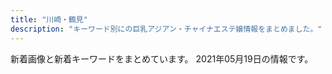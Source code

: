 ```yaml
---
title: "川崎・鶴見"
description: "キーワード別にの巨乳アジアン・チャイナエステ嬢情報をまとめました。"
---
```


新着画像と新着キーワードをまとめています。
2021年05月19日の情報です。

<DmmAffiliateIns />
<KeywordTable
  shops={
    [
    {
        "keywords": {},
        "url": "http://good.abnavi.info/",
        "station": "JR\u9db4\u898b\u99c5\u6771\u53e3",
        "name": "GooD",
        "img_links": []
    },
    {
        "name": "LOVER",
        "img_links": [
            "http://mitsuka.este.work/left.jpg",
            "http://mitsuka.este.work/nav02.png",
            "http://mitsuka.este.work/2/uploadimg/1620982972.jpeg",
            "http://mitsuka.este.work/2/uploadimg/1613639164.jpeg",
            "http://mitsuka.este.work/2/uploadimg/1612670429.jpg",
            "http://mitsuka.este.work/nav03.png",
            "http://mitsuka.este.work/nav05.png",
            "http://mitsuka.este.work/2/uploadimg/1617091469.jpeg",
            "http://mitsuka.este.work/nav06.png",
            "http://mitsuka.este.work/right.jpg",
            "http://mitsuka.este.work/top04.jpg",
            "http://mitsuka.este.work/2/uploadimg/1612670464.jpg",
            "http://mitsuka.este.work/2/uploadimg/1612670496.jpg",
            "http://mitsuka.este.work/nav01.png",
            "http://mitsuka.este.work/nav04.png",
            "http://mitsuka.este.work/2/uploadimg/1616633208.jpg",
            "http://mitsuka.este.work/2/uploadimg/1613638932.jpeg",
            "http://mitsuka.este.work/head01.jpg",
            "http://mitsuka.este.work/2/uploadimg/1612670526.jpg"
        ],
        "url": "http://mitsuka.este.work/",
        "keywords": {
            "84": 1,
            "86": 4,
            "D": 8,
            "88": 2,
            "92": 2,
            "90": 4,
            "85": 2,
            "C": 1,
            "89": 2
        },
        "station": "JR\u5ddd\u5d0e\u99c5\u897f\u53e3"
    },
    {
        "keywords": {
            "C": 23
        },
        "img_links": [
            "http://esthe-heal.com/img/ttl_recbnr.png",
            "http://esthe-heal.com/staff/sayuri/01mb.jpg",
            "http://esthe-heal.com/staff/haruna/01mb.jpg",
            "http://esthe-heal.com/staff/sakura/01.jpg",
            "http://esthe-heal.com/staff/sizuka/01.jpg",
            "http://esthe-heal.com/img/ttl_wnew.png",
            "http://esthe-heal.com/staff/haruna/01.jpg",
            "http://esthe-heal.com/pic/head.jpg",
            "http://esthe-heal.com/staff/sakura/01mb.jpg",
            "http://esthe-heal.com/staff/miho/01mb.jpg",
            "http://esthe-heal.com/staff/yuki/01.jpg",
            "http://esthe-heal.com/staff/yuyu/01.jpg",
            "http://esthe-heal.com/img/link/koko_234x60.png",
            "http://esthe-heal.com/staff/mimi/01mb.jpg",
            "http://esthe-heal.com/staff/sizuka/01mb.jpg",
            "http://esthe-heal.com/img/ttl_staff.png",
            "http://esthe-heal.com/img/ttl_mobile.png",
            "http://esthe-heal.com/staff/rui/01.jpg",
            "http://esthe-heal.com/staff/kana/01.jpg",
            "http://esthe-heal.com/img/ttl_pickup.png",
            "http://esthe-heal.com/staff/miho/01.jpg",
            "http://esthe-heal.com/staff/rui/01mb.jpg",
            "http://esthe-heal.com/staff/momo/01mb.jpg",
            "http://esthe-heal.com/staff/kana/01mb.jpg",
            "http://esthe-heal.com/staff/kaori/01mb.jpg",
            "http://esthe-heal.com/staff/mimi/01.jpg",
            "http://esthe-heal.com/staff/yuyu/01mb.jpg",
            "http://esthe-heal.com/staff/yuki/01mb.jpg",
            "http://esthe-heal.com/staff/rubi/01.jpg",
            "http://esthe-heal.com/staff/aya/01.jpg",
            "http://esthe-heal.com/staff/kaori/01.jpg",
            "http://esthe-heal.com/i/files/homeimg.jpg",
            "http://esthe-heal.com/staff/aya/01mb.jpg",
            "http://esthe-heal.com/staff/momo/01.jpg",
            "http://esthe-heal.com/staff/rubi/01mb.jpg",
            "http://esthe-heal.com/staff/sayuri/01.jpg",
            "http://esthe-heal.com/img/att.jpg"
        ],
        "url": "http://esthe-heal.com/",
        "name": "Yulala",
        "station": "JR\u9db4\u898b\u99c5\u6771\u53e3"
    },
    {
        "name": "\u4eba\u9b5a\u306e\u604b",
        "keywords": {},
        "url": "http://genkimori.ests.jp/",
        "station": "JR\u9db4\u898b\u99c5\u6771\u53e3",
        "img_links": []
    },
    {
        "img_links": [
            "http://tsurumi-est.xyz/images/s_staff.png",
            "http://tsurumi-est.xyz/g2.jpg",
            "http://tsurumi-est.xyz/images/g2.jpg",
            "http://tsurumi-est.xyz/images/mobile.png",
            "http://tsurumi-est.xyz/g3.jpg",
            "http://tsurumi-est.xyz/g1.jpg",
            "http://tsurumi-est.xyz/images/s_staff1.png",
            "http://tsurumi-est.xyz/images/g3.jpg",
            "http://tsurumi-est.xyz/images/g0.jpg",
            "http://momipara.jp/img/link/momi88.jpg",
            "http://tsurumi-est.xyz/images/g5.jpg",
            "http://tsurumi-est.xyz/images/g1.jpg",
            "http://cdn.dino-es.com/images/logo/88x31NewDinoEs.png",
            "http://tsurumi-est.xyz/g0.jpg",
            "http://tsurumi-est.xyz/images/flash.jpg",
            "http://tsurumi-est.xyz/images/mens-esthe1.png",
            "http://tsurumi-est.xyz/images/top.jpg",
            "http://tsurumi-est.xyz/images/flash2.jpg",
            "http://tsurumi-est.xyz/images/int2.jpg",
            "http://tsurumi-est.xyz/images/int1.jpg"
        ],
        "station": "\u4eac\u6025\u9db4\u898b\u99c5\u6771\u53e3",
        "keywords": {
            "E": 2,
            "D": 4,
            "C": 16
        },
        "name": "Smile",
        "url": "http://tsurumi-est.xyz/"
    },
    {
        "keywords": {
            "100": 1,
            "\u30bb\u30af\u30b7\u30fc": 8,
            "G": 12,
            "\u30c0\u30a4\u30ca\u30de\u30a4\u30c8": 1
        },
        "station": "JR\u9db4\u898b\u99c5\u6771\u53e3",
        "url": "https://www.pal-spa.com/",
        "name": "Men\u2019s Pal Spa\u30fb\u30e1\u30f3\u30ba\u30d1\u30eb\u30b9\u30d1",
        "img_links": [
            "https://www.pal-spa.com/img/girl/list/sface232be10adc295a0fc3adfdb5b77838c4a7.jpg",
            "https://www.pal-spa.com/img/girl/main/smain372eb53412252fd3f47bcd6a4f2e0027ddb.jpg",
            "https://www.pal-spa.com/img/blog/postimage20191201162035.jpg",
            "https://www.pal-spa.com/img/girl/main/smain95ef1bf25458f90407a4281129029fee02.jpg",
            "https://www.pal-spa.com/img/girl/list/slist34fb1e5b054a6796aafb6d24f36ac90950.jpg",
            "https://www.pal-spa.com/img/blog/palspa_blog_20200316_aya8.jpg",
            "https://www.pal-spa.com/img/girl/main/smain315f04254ecea9c57f49748c46b01a7664c.jpg",
            "https://www.pal-spa.com/img/blog/palspa_blog_20191201_yui7.jpg",
            "https://www.pal-spa.com/img/blog/postimage20190823184018.jpg",
            "https://www.pal-spa.com/img/blog/palspa_blog_20200803_ai7.jpg",
            "https://www.pal-spa.com/img/blog/postimage20200112225143.jpg",
            "https://www.pal-spa.com/img/blog/postimage20191205024146.jpg",
            "https://www.pal-spa.com/img/girl/pickup/pickup20200822150116.jpg",
            "https://www.pal-spa.com/img/camp/20210513_newface.jpg",
            "https://www.pal-spa.com/img/girl/list/slist256b08026e0fe59c124751f4ba2dce9484.jpg",
            "https://www.pal-spa.com/img/girl/list/sface259a92ee295305fdbc6e4cd5a68dad5216.jpg",
            "https://www.pal-spa.com/img/blog/palspa_blog_20200113_miyuki6.jpg",
            "https://www.pal-spa.com/img/girl/main/smain81aaf0584954cf78c6fa0e4d5235d359c9.jpg",
            "https://www.pal-spa.com/img/blog/palspa_blog_20191201_yui5.jpg",
            "https://www.pal-spa.com/img/blog/palspa_blog_20191204_izumi7.jpg",
            "https://www.pal-spa.com/img/blog/palspa_blog_20191204_izumi5.jpg",
            "https://www.pal-spa.com/img/girl/main/smain242efb09e433a238cc9c94272805945bf96.jpg",
            "https://www.pal-spa.com/img/girl/list/swest41179e3d7fbd9c1dd52f6aa2a671ce0bd.jpg",
            "https://www.pal-spa.com/img/girl/list/sface9b20525be57ec14c2cab254b7f38bd4df.jpg",
            "https://www.pal-spa.com/img/girl/list/slist31991bce11ee745ecab812af3ff1cb34c6.jpg",
            "https://www.pal-spa.com/img/blog/palspa_blog_20210120_haruka1.jpg",
            "https://www.pal-spa.com/img/girl/list/swest3c2ba25b14b61f54befa1ec672e487350.jpg",
            "https://www.pal-spa.com/img/blog/palspa_blog_20200113_miyuki1.jpg",
            "https://www.pal-spa.com/img/blog/palspa_blog_20191204_erica7.jpg",
            "https://www.pal-spa.com/img/blog/postimage20191201161433.jpg",
            "https://www.pal-spa.com/img/girl/main/smain313cf1a94bbeb47fd61d9c8a0ac5715f220.jpg",
            "https://www.pal-spa.com/img/girl/list/slist2384c844601b0fd2f7aabfe4a5a12163b7.jpg",
            "https://www.pal-spa.com/img/girl/list/slist41179e3d7fbd9c1dd52f6aa2a671ce0bd.jpg",
            "https://www.pal-spa.com/img/blog/palspa_blog_20200316_aya6.jpg",
            "https://www.pal-spa.com/img/girl/list/sface8aaf0584954cf78c6fa0e4d5235d359c9.jpg",
            "https://www.pal-spa.com/img/girl/main/smain214a4782a043e7ca29f58aba8d6552a2d6e.jpg",
            "https://www.pal-spa.com/img/blog/palspa_blog_20191201_aica1.jpg",
            "https://www.pal-spa.com/img/girl/list/swest32552450a07c5e6fcf616569ce56276f28.jpg",
            "https://www.pal-spa.com/img/blog/postimage20200316071533.jpg",
            "https://www.pal-spa.com/img/blog/palspa_blog_20200316_aya7.jpg",
            "https://www.pal-spa.com/img/girl/list/sface21a4782a043e7ca29f58aba8d6552a2d6e.jpg",
            "https://www.pal-spa.com/img/blog/palspa_blog_20191201_aica7.jpg",
            "https://www.pal-spa.com/img/girl/main/smain281fd9bc58195da2c4f8c318534044e362e.jpg",
            "https://www.pal-spa.com/img/girl/main/smain28209dcea86d45d39c34084233d3f05abd3.jpg",
            "https://www.pal-spa.com/img/girl/list/swest21a4782a043e7ca29f58aba8d6552a2d6e.jpg",
            "https://www.pal-spa.com/img/girl/main/smain34264ec295988800531cb0f78cdcfbcb9cf.jpg",
            "https://www.pal-spa.com/img/material/massage_siatu1.jpg",
            "https://www.pal-spa.com/img/blog/palspa_blog_20191204_erica2.jpg",
            "https://www.pal-spa.com/img/girl/main/smain283aa054b0383cc218664f07c55c4e1d3f0.jpg",
            "https://www.pal-spa.com/img/girl/main/smain91489e4bc2f68cb6c1df5f2c0780e53ef2.jpg",
            "https://www.pal-spa.com/img/blog/palspa_blog_20200113_miyuki2.jpg",
            "https://www.pal-spa.com/img/girl/pickup/pickup20200730025343.jpg",
            "https://www.pal-spa.com/img/blog/palspa_blog_20200803_ai2.jpg",
            "https://www.pal-spa.com/img/blog/palspa_blog_20191204_erica1.jpg",
            "https://www.pal-spa.com/img/blog/palspa_blog_20200316_aya11.jpg",
            "https://www.pal-spa.com/img/girl/main/smain29126f46703ae5614cc6531d2d744ef64cb.jpg",
            "https://www.pal-spa.com/img/girl/list/swest34fb1e5b054a6796aafb6d24f36ac90950.jpg",
            "https://www.pal-spa.com/img/material/massage_sentai3.jpg",
            "https://www.pal-spa.com/img/blog/palspa_blog_20191204_erica3.jpg",
            "https://www.pal-spa.com/img/blog/palspa_blog_20210419_yuki1.jpg",
            "https://www.pal-spa.com/img/girl/list/slist32552450a07c5e6fcf616569ce56276f28.jpg",
            "https://www.pal-spa.com/img/girl/main/smain215a4782a043e7ca29f58aba8d6552a2d6e.jpg",
            "https://www.pal-spa.com/img/blog/palspa_blog_20210120_haruka3.jpg",
            "https://www.pal-spa.com/img/camp/camp_20210506.jpg",
            "https://www.pal-spa.com/img/material/massage_siatu3.jpg",
            "https://www.pal-spa.com/img/girl/main/smain92489e4bc2f68cb6c1df5f2c0780e53ef2.jpg",
            "https://www.pal-spa.com/img/girl/main/smain284aa054b0383cc218664f07c55c4e1d3f0.jpg",
            "https://www.pal-spa.com/img/blog/palspa_blog_20210419_yuki6.jpg",
            "https://www.pal-spa.com/img/blog/palspa_blog_20200316_aya2.jpg",
            "https://www.pal-spa.com/img/blog/postimage20191201160850.jpg",
            "https://www.pal-spa.com/img/girl/list/sface31f19f00dae05be97f6dce6cb5dbe8eec8.jpg",
            "https://www.pal-spa.com/img/blog/palspa_blog_20200113_miyuki7.jpg",
            "https://www.pal-spa.com/img/girl/pickup/pickup20200104064211.jpg",
            "https://www.pal-spa.com/img/blog/palspa_blog_20200316_aya10.jpg",
            "https://www.pal-spa.com/img/blog/palspa_blog_20200803_ai4.jpg",
            "https://www.pal-spa.com/img/blog/palspa_blog_20191201_yui2.jpg",
            "https://www.pal-spa.com/img/girl/main/smain312cf1a94bbeb47fd61d9c8a0ac5715f220.jpg",
            "https://www.pal-spa.com/img/blog/palspa_blog_20210419_yuki5.jpg",
            "https://www.pal-spa.com/img/blog/palspa_blog_20200316_aya1.jpg",
            "https://www.pal-spa.com/img/girl/main/smain3448922ce8484534d2b75a91ab7a300e6de.jpg",
            "https://www.pal-spa.com/img/girl/list/swest31f19f00dae05be97f6dce6cb5dbe8eec8.jpg",
            "https://www.pal-spa.com/img/girl/main/smain2332be10adc295a0fc3adfdb5b77838c4a7.jpg",
            "https://www.pal-spa.com/img/blog/palspa_blog_20191204_izumi2.jpg",
            "https://www.pal-spa.com/img/blog/palspa_blog_20191201_aica4.jpg",
            "https://www.pal-spa.com/img/girl/main/smain212a4782a043e7ca29f58aba8d6552a2d6e.jpg",
            "https://www.pal-spa.com/img/girl/list/swest24254584407bed049e349a41c5443a4345.jpg",
            "https://www.pal-spa.com/img/girl/pickup/pickup20210315213817.jpg",
            "https://www.pal-spa.com/img/girl/main/smain93489e4bc2f68cb6c1df5f2c0780e53ef2.jpg",
            "https://www.pal-spa.com/img/girl/main/smain3458922ce8484534d2b75a91ab7a300e6de.jpg",
            "https://www.pal-spa.com/img/blog/palspa_blog_20191201_yui4.jpg",
            "https://www.pal-spa.com/img/girl/main/smain821caefc8aa890323cc659f5abf9da1937.jpg",
            "https://www.pal-spa.com/img/girl/main/smain295c66d8a8ea77ad563b7a5d4d245be38c5.jpg",
            "https://www.pal-spa.com/img/girl/list/slist2803b6e28547718e5f6d36e0d1c631fbcd.jpg",
            "https://www.pal-spa.com/img/girl/main/smain2352be10adc295a0fc3adfdb5b77838c4a7.jpg",
            "https://www.pal-spa.com/img/girl/list/swest81caefc8aa890323cc659f5abf9da1937.jpg",
            "https://www.pal-spa.com/img/girl/main/smain2322be10adc295a0fc3adfdb5b77838c4a7.jpg",
            "https://www.pal-spa.com/img/girl/main/smain32544cc176e6519c5cfcaa30cdb6b3d4ae6.jpg",
            "https://www.pal-spa.com/img/blog/palspa_blog_20200803_ai3.jpg",
            "https://www.pal-spa.com/img/girl/main/smain2934975d1e88a92635112090a18fddfe496.jpg",
            "https://www.pal-spa.com/img/girl/main/smain831caefc8aa890323cc659f5abf9da1937.jpg",
            "https://www.pal-spa.com/img/material/massage_sentai2.jpg",
            "https://www.pal-spa.com/img/girl/main/smain314f04254ecea9c57f49748c46b01a7664c.jpg",
            "https://www.pal-spa.com/img/blog/palspa_blog_20191204_izumi6.jpg",
            "https://www.pal-spa.com/img/blog/postimage20200805131611.jpg",
            "https://www.pal-spa.com/img/girl/main/smain355497d0fc321a60342a97907dcf15eddb4.jpg",
            "https://www.pal-spa.com/img/girl/list/slist9224bead323710d8ed7f0640125518c54.jpg",
            "https://www.pal-spa.com/img/girl/list/slist21c8c7f499c3f4da854e401c53978a3677.jpg",
            "https://www.pal-spa.com/img/girl/main/smain339afba4e500f33ea543f800c8238c1f49.jpg",
            "https://www.pal-spa.com/img/blog/palspa_blog_20191204_erica4.jpg",
            "https://www.pal-spa.com/img/blog/palspa_blog_20191204_erica6.jpg",
            "https://www.pal-spa.com/img/girl/list/sface34fb1e5b054a6796aafb6d24f36ac90950.jpg",
            "https://www.pal-spa.com/img/girl/main/smain371eb53412252fd3f47bcd6a4f2e0027ddb.jpg",
            "https://www.pal-spa.com/img/girl/pickup/pickup20200923134207.jpg",
            "https://www.pal-spa.com/img/blog/palspa_blog_20200113_miyuki8.jpg",
            "https://www.pal-spa.com/img/blog/postimage20191205024522.jpg",
            "https://www.pal-spa.com/img/blog/palspa_blog_20191201_aica2.jpg",
            "https://www.pal-spa.com/img/girl/main/smain2342be10adc295a0fc3adfdb5b77838c4a7.jpg",
            "https://www.pal-spa.com/img/blog/palspa_blog_20200113_miyuki4.jpg",
            "https://www.pal-spa.com/img/blog/palspa_blog_20200316_aya3.jpg",
            "https://www.pal-spa.com/img/girl/main/smain341fb1e5b054a6796aafb6d24f36ac90950.jpg",
            "https://www.pal-spa.com/img/girl/list/slist82771fec40d02127b42e7e4941a97d5e8.jpg",
            "https://www.pal-spa.com/img/girl/list/swest35285c827d9511f0950a18b392ca14bbe6.jpg",
            "https://www.pal-spa.com/img/girl/main/smain94ef1bf25458f90407a4281129029fee02.jpg",
            "https://www.pal-spa.com/img/girl/main/smain285aa054b0383cc218664f07c55c4e1d3f0.jpg",
            "https://www.pal-spa.com/img/material/image_auth.png",
            "https://www.pal-spa.com/img/blog/palspa_blog_20191201_aica5.jpg",
            "https://www.pal-spa.com/img/blog/palspa_blog_20191204_izumi1.jpg",
            "https://www.pal-spa.com/img/blog/palspa_blog_20191204_izumi3.jpg",
            "https://www.pal-spa.com/img/girl/main/smain321552450a07c5e6fcf616569ce56276f28.jpg",
            "https://www.pal-spa.com/img/girl/main/smain349afba4e500f33ea543f800c8238c1f49.jpg",
            "https://www.pal-spa.com/img/girl/main/smain424a6d03832c91a865b6562a3dc842e51a.jpg",
            "https://www.pal-spa.com/img/girl/main/smain32344cc176e6519c5cfcaa30cdb6b3d4ae6.jpg",
            "https://www.pal-spa.com/img/blog/postimage20190909035711.jpg",
            "https://www.pal-spa.com/img/girl/main/smain31aa1148d56856a2cfde4a3dfdd8d1c5ed.jpg",
            "https://www.pal-spa.com/img/blog/palspa_blog_20200803_ai9.jpg",
            "https://www.pal-spa.com/img/girl/main/smain354497d0fc321a60342a97907dcf15eddb4.jpg",
            "https://www.pal-spa.com/img/blog/palspa_blog_20200803_ai8.jpg",
            "https://www.pal-spa.com/img/girl/list/sface24254584407bed049e349a41c5443a4345.jpg",
            "https://www.pal-spa.com/img/blog/palspa_blog_20210120_haruka4.jpg",
            "https://www.pal-spa.com/img/blog/palspa_blog_20200113_miyuki3.jpg",
            "https://www.pal-spa.com/img/girl/main/smain411179e3d7fbd9c1dd52f6aa2a671ce0bd.jpg",
            "https://www.pal-spa.com/img/blog/palspa_blog_20210120_haruka5.jpg",
            "https://www.pal-spa.com/img/blog/palspa_blog_20210419_yuki3.jpg",
            "https://www.pal-spa.com/img/girl/list/swest2934a16061b4519bc353f475021810bbc2.jpg",
            "https://www.pal-spa.com/img/girl/list/sface32552450a07c5e6fcf616569ce56276f28.jpg",
            "https://www.pal-spa.com/img/girl/list/swest259a92ee295305fdbc6e4cd5a68dad5216.jpg",
            "https://www.pal-spa.com/img/girl/main/smain374cab2c1fda697e3b05677cf608a517810.jpg",
            "https://www.pal-spa.com/img/girl/pickup/pickup20210120104719.jpg",
            "https://www.pal-spa.com/img/girl/list/sface35c7e2ebf50e97c57692dbfd94cccf9ddb.jpg",
            "https://www.pal-spa.com/img/girl/list/swest232be10adc295a0fc3adfdb5b77838c4a7.jpg",
            "https://www.pal-spa.com/img/girl/list/slist24940766e3a46af57756429b6407dea11e.jpg",
            "https://www.pal-spa.com/img/girl/list/swest95fea8ce189d2417d922eb9079627b3ac.jpg",
            "https://www.pal-spa.com/img/girl/list/sface2934a16061b4519bc353f475021810bbc2.jpg",
            "https://www.pal-spa.com/img/girl/list/swest352b89681dd1c11f6c2b3d93f5253fdb44.jpg",
            "https://www.pal-spa.com/img/blog/palspa_blog_20210419_yuki2.jpg",
            "https://www.pal-spa.com/img/girl/list/sface2815022380c60cdc7043c4ec074cee02f5.jpg",
            "https://www.pal-spa.com/img/girl/main/smain213a4782a043e7ca29f58aba8d6552a2d6e.jpg",
            "https://www.pal-spa.com/img/blog/palspa_blog_20200316_aya5.jpg",
            "https://www.pal-spa.com/img/girl/main/smain351f2458e832a4198c757c4a20f24e7b77f.jpg",
            "https://www.pal-spa.com/img/girl/main/smain32244cc176e6519c5cfcaa30cdb6b3d4ae6.jpg",
            "https://www.pal-spa.com/img/girl/list/slist37ffa7eddb5ff5f31871a45422cbecac1d.jpg",
            "https://www.pal-spa.com/img/girl/main/smain241254584407bed049e349a41c5443a4345.jpg",
            "https://www.pal-spa.com/img/girl/main/smain2944975d1e88a92635112090a18fddfe496.jpg",
            "https://www.pal-spa.com/img/blog/palspa_blog_20200803_ai6.jpg",
            "https://www.pal-spa.com/img/blog/palspa_blog_20210120_haruka6.jpg",
            "https://www.pal-spa.com/img/girl/main/smain841caefc8aa890323cc659f5abf9da1937.jpg",
            "https://www.pal-spa.com/img/material/massage_sentai1.jpg",
            "https://www.pal-spa.com/img/girl/list/sface3c2ba25b14b61f54befa1ec672e487350.jpg",
            "https://www.pal-spa.com/img/blog/palspa_blog_20191204_izumi4.jpg",
            "https://www.pal-spa.com/img/girl/list/slist35f2458e832a4198c757c4a20f24e7b77f.jpg",
            "https://www.pal-spa.com/img/blog/postimage20190615060904.jpg",
            "https://www.pal-spa.com/img/girl/pickup/pickup20210513160105.jpg",
            "https://www.pal-spa.com/img/blog/palspa_blog_20191201_yui3.jpg",
            "https://www.pal-spa.com/img/girl/main/smain211a4782a043e7ca29f58aba8d6552a2d6e.jpg",
            "https://www.pal-spa.com/img/girl/list/swest2815022380c60cdc7043c4ec074cee02f5.jpg",
            "https://www.pal-spa.com/img/girl/main/smain851caefc8aa890323cc659f5abf9da1937.jpg",
            "https://www.pal-spa.com/img/blog/postimage20210128110639.jpg",
            "https://www.pal-spa.com/img/girl/main/smain2312be10adc295a0fc3adfdb5b77838c4a7.jpg",
            "https://www.pal-spa.com/img/blog/palspa_blog_20210419_yuki7.jpg",
            "https://www.pal-spa.com/img/blog/palspa_blog_20200316_aya9.jpg",
            "https://www.pal-spa.com/img/blog/palspa_blog_20191201_aica3.jpg",
            "https://www.pal-spa.com/img/girl/main/smain44b39a706bac6618b1571f7fdf4631427d.jpg",
            "https://www.pal-spa.com/img/blog/palspa_blog_20191201_yui6.jpg",
            "https://www.pal-spa.com/img/blog/palspa_blog_20200113_miyuki5.jpg",
            "https://www.pal-spa.com/img/material/massage_siatu2.jpg",
            "https://www.pal-spa.com/img/girl/main/smain3438922ce8484534d2b75a91ab7a300e6de.jpg",
            "https://www.pal-spa.com/img/girl/list/slist29b91c9bcc8e157811f43836e0e81c7a7e.jpg",
            "https://www.pal-spa.com/img/girl/main/smain375cab2c1fda697e3b05677cf608a517810.jpg",
            "https://www.pal-spa.com/img/blog/palspa_blog_20200803_ai5.jpg",
            "https://www.pal-spa.com/img/girl/list/sface41179e3d7fbd9c1dd52f6aa2a671ce0bd.jpg",
            "https://www.pal-spa.com/img/blog/postimage20210419052730.jpg",
            "https://www.pal-spa.com/img/girl/main/smain32aa1148d56856a2cfde4a3dfdd8d1c5ed.jpg",
            "https://www.pal-spa.com/img/girl/main/smain2924975d1e88a92635112090a18fddfe496.jpg",
            "https://www.pal-spa.com/img/girl/main/smain3535044e0e79b6d94578c6c78296fb853e4.jpg",
            "https://www.pal-spa.com/img/camp/camp_20210506sp.jpg",
            "https://www.pal-spa.com/img/girl/list/slist3aa1148d56856a2cfde4a3dfdd8d1c5ed.jpg",
            "https://www.pal-spa.com/img/blog/palspa_blog_20210419_yuki8.jpg",
            "https://www.pal-spa.com/img/blog/palspa_blog_20200316_aya4.jpg",
            "https://www.pal-spa.com/img/blog/palspa_blog_20191201_yui1.jpg",
            "https://www.pal-spa.com/img/girl/main/smain373eb53412252fd3f47bcd6a4f2e0027ddb.jpg",
            "https://www.pal-spa.com/img/girl/main/smain32444cc176e6519c5cfcaa30cdb6b3d4ae6.jpg",
            "https://www.pal-spa.com/img/girl/main/smain43f417400ac5884575399559541bcf4c17.jpg",
            "https://www.pal-spa.com/img/girl/list/swest374e0d15dd2f781c76365f64c8cfd8955c.jpg",
            "https://www.pal-spa.com/img/blog/palspa_blog_20210419_yuki4.jpg",
            "https://www.pal-spa.com/img/blog/palspa_blog_20200803_ai1.jpg",
            "https://www.pal-spa.com/img/girl/main/smain3525044e0e79b6d94578c6c78296fb853e4.jpg",
            "https://www.pal-spa.com/img/blog/palspa_blog_20191204_erica5.jpg",
            "https://www.pal-spa.com/img/blog/postimage20191201160113.jpg",
            "https://www.pal-spa.com/img/blog/palspa_blog_20191201_aica6.jpg",
            "https://www.pal-spa.com/img/girl/list/sface374e0d15dd2f781c76365f64c8cfd8955c.jpg",
            "https://www.pal-spa.com/img/girl/main/smain311813891f0a4f13a5dcec2552f803dff41.jpg"
        ]
    },
    {
        "station": "\u4eac\u6025\u9db4\u898b\u99c5\u6771\u53e3",
        "img_links": [],
        "name": "\u30d0\u30d6\u308a\u3093\u5a18",
        "url": "http://baburin.iest.info/",
        "keywords": {}
    },
    {
        "url": "https://tsurumi-mensesthe.com/",
        "keywords": {
            "90": 8,
            "88": 24,
            "85": 24
        },
        "name": "sweet",
        "station": "JR\u9db4\u898b\u99c5\u897f\u53e3",
        "img_links": [
            "https://tsurumi-mensesthe.com/images/main-sp.jpg",
            "https://tsurumi-mensesthe.com/staff/miki-s2.jpg",
            "https://inage-mensesthe.com/icon/yelp.png",
            "https://tsurumi-mensesthe.com/staff/yura-l1.jpg",
            "https://tsurumi-mensesthe.com/staff/momoka-s3.jpg",
            "https://tsurumi-mensesthe.com/icon/twitter.png",
            "https://tsurumi-mensesthe.com/icon/facebook.png",
            "https://tsurumi-mensesthe.com/massage/2021/03/09/new-s1.jpg",
            "https://tsurumi-mensesthe.com/staff/new-l1.jpg",
            "https://tsurumi-mensesthe.com/staff/yura-l2.jpg",
            "https://tsurumi-mensesthe.com/staff/yura-s3.jpg",
            "https://tsurumi-mensesthe.com/images/header3.png",
            "https://tsurumi-mensesthe.com/room/room-l4.jpg",
            "https://tsurumi-mensesthe.com/staff/riri-top.jpg",
            "https://tsurumi-mensesthe.com/staff/sora-s1.jpg",
            "https://tsurumi-mensesthe.com/staff/riri-l2.jpg",
            "https://tsurumi-mensesthe.com/staff/miki-s1.jpg",
            "https://tsurumi-mensesthe.com/staff/momoka-s2.jpg",
            "https://tsurumi-mensesthe.com/images/qrcode.png",
            "https://tsurumi-mensesthe.com/staff/ayumi-top.jpg",
            "https://tsurumi-mensesthe.com/images/esthe4.jpg",
            "https://tsurumi-mensesthe.com/massage/2021/03/01/miki-s1.jpg",
            "https://tsurumi-mensesthe.com/staff/momoka-l1.jpg",
            "https://tsurumi-mensesthe.com/staff/momoka-l3.jpg",
            "https://tsurumi-mensesthe.com/images/main1.jpg",
            "https://tsurumi-mensesthe.com/staff/ayumi-s1.jpg",
            "https://tsurumi-mensesthe.com/staff/new-s1.jpg",
            "https://tsurumi-mensesthe.com/staff/miki-l1.jpg",
            "https://tsurumi-mensesthe.com/room/room-l3.jpg",
            "https://tsurumi-mensesthe.com/staff/yura-top.jpg",
            "https://tsurumi-mensesthe.com/massage/2021/04/20/yuyu-s1.jpg",
            "https://inage-mensesthe.com/icon/facebook.png",
            "https://tsurumi-mensesthe.com/room/room-l1.jpg",
            "https://tsurumi-mensesthe.com/staff/riri-l1.jpg",
            "https://tsurumi-mensesthe.com/staff/miki-top.jpg",
            "https://tsurumi-mensesthe.com/icon/yelp.png",
            "https://inage-mensesthe.com/icon/line.png",
            "https://tsurumi-mensesthe.com/staff/miki-l2.jpg",
            "https://tsurumi-mensesthe.com/footer/footer-line.png",
            "https://tsurumi-mensesthe.com/staff/yura-l3.jpg",
            "https://tsurumi-mensesthe.com/staff/yuyu-s1.jpg",
            "https://tsurumi-mensesthe.com/footer/footer-staff.png",
            "https://tsurumi-mensesthe.com/staff/riri-s2.jpg",
            "https://tsurumi-mensesthe.com/staff/momoka-top.jpg",
            "https://tsurumi-mensesthe.com/images/esthe3.jpg",
            "https://tsurumi-mensesthe.com/staff/new-top.jpg",
            "https://inage-mensesthe.com/icon/twitter.png",
            "https://tsurumi-mensesthe.com/staff/momoka-l2.jpg",
            "https://tsurumi-mensesthe.com/images/esthe2.jpg",
            "https://tsurumi-mensesthe.com/images/esthe1.jpg",
            "https://tsurumi-mensesthe.com/staff/momoka-s1.jpg",
            "https://tsurumi-mensesthe.com/images/clear.png",
            "https://tsurumi-mensesthe.com/staff/yura-s1.jpg",
            "https://tsurumi-mensesthe.com/staff/yuyu-top.jpg",
            "https://tsurumi-mensesthe.com/massage/2020/11/22/coco-s3.jpg",
            "https://tsurumi-mensesthe.com/massage/2021/01/05/stand-by.jpg",
            "https://tsurumi-mensesthe.com/staff/yura-s2.jpg",
            "https://tsurumi-mensesthe.com/staff/riri-s1.jpg",
            "https://tsurumi-mensesthe.com/footer/footer-tel.png",
            "https://tsurumi-mensesthe.com/room/room-l2.jpg",
            "https://tsurumi-mensesthe.com/icon/line.png",
            "https://tsurumi-mensesthe.com/staff/yuyu-l1.jpg"
        ]
    },
    {
        "keywords": {
            "\u30bb\u30af\u30b7\u30fc": 2,
            "\u80f8": 2,
            "G": 2
        },
        "img_links": [
            "http://www.fukuen.in/img/girl/list/swest145a475e5294d8872e2908b6e44ff2fd28.jpg",
            "http://www.fukuen.in/img/girl/extra/yuki_20210310_2.jpg",
            "http://www.fukuen.in/img/girl/list/slist14e48573960397dac752f153b86f52127e.jpg",
            "http://www.fukuen.in/img/girl/main/smain113a604c7246ee7ef21ea1371bf0f8ae541.jpg",
            "http://www.fukuen.in/img/girl/list/swest1154c6465b3e80f1950af663ae9de86840.jpg",
            "http://www.fukuen.in/img/material/akasuri3.jpg",
            "http://www.fukuen.in/img/material/oil5.jpg",
            "http://www.fukuen.in/img/girl/main/smain435ef08e32ca6d2936eee599647ef1be42.jpg",
            "http://www.fukuen.in/img/girl/main/smain22a5f5188f9c41ddb221fc0bead2a8556b.jpg",
            "http://www.fukuen.in/img/girl/main/smain711ab20435a050b6117e25de016c851a5e.jpg",
            "http://www.fukuen.in/img/material/arrow_prev.png",
            "http://www.fukuen.in/img/girl/list/swest5751a73c1d67d106b755f2a10f214b1fb.jpg",
            "http://www.fukuen.in/img/material/sentai2.jpg",
            "http://www.fukuen.in/img/girl/main/smain133ec1dcb677e5be350bb150449f6c30de9.jpg",
            "http://www.fukuen.in/img/material/shiatsu3.jpg",
            "http://www.fukuen.in/img/girl/extra/hotaru200809_2min75.jpg",
            "http://www.fukuen.in/img/girl/extra/yuki_20210310_6.jpg",
            "http://www.fukuen.in/img/girl/main/smain1533d6d478ebf69b76f43d1cafe7c861308.jpg",
            "http://www.fukuen.in/img/camp/20210506_ran.jpg",
            "http://www.fukuen.in/img/material/bath.jpg",
            "http://www.fukuen.in/img/girl/main/smain83429f69a5e0facf26b5c596ab5374c79a.jpg",
            "http://www.fukuen.in/img/girl/extra/risa_20200923_4.jpg",
            "http://www.fukuen.in/img/material/image_auth.png",
            "http://www.fukuen.in/img/girl/main/smain11154c6465b3e80f1950af663ae9de86840.jpg",
            "http://www.fukuen.in/img/girl/main/smain115a604c7246ee7ef21ea1371bf0f8ae541.jpg",
            "http://www.fukuen.in/img/girl/main/smain736910286ab0a44682bfc6f093f287b998.jpg",
            "http://www.fukuen.in/img/girl/list/swest8fbaefba79306aed7d52f3369481c4f79.jpg",
            "http://www.fukuen.in/img/girl/main/smain14440463708cafed5ed2857e0fb652102bb.jpg",
            "http://www.fukuen.in/img/girl/extra/risa_20200923_5.jpg",
            "http://www.fukuen.in/img/girl/list/swest72b8648aae56da25b7c7573dc007cc2de.jpg",
            "http://www.fukuen.in/img/material/akasuri1.jpg",
            "http://www.fukuen.in/img/girl/main/smain8415e8cbb1c49eb7c8caa026cbfa4e5e53.jpg",
            "http://www.fukuen.in/img/girl/list/swest11a00cec64c1902f8f81d6458bd81ecc3.jpg",
            "http://www.fukuen.in/img/girl/pickup/pickup20210316225343.jpg",
            "http://www.fukuen.in/img/girl/list/swest13a9012a45cd10e4bbf815bf1cd1dfb50a.jpg",
            "http://www.fukuen.in/img/girl/main/smain23a5f5188f9c41ddb221fc0bead2a8556b.jpg",
            "http://www.fukuen.in/img/girl/main/smain1425a475e5294d8872e2908b6e44ff2fd28.jpg",
            "http://www.fukuen.in/img/girl/list/slist153d6d478ebf69b76f43d1cafe7c861308.jpg",
            "http://www.fukuen.in/img/girl/extra/hotaru200809_3min75.jpg",
            "http://www.fukuen.in/img/camp/20200610_shinki.jpg",
            "http://www.fukuen.in/img/girl/extra/ai_20200914_3.jpg",
            "http://www.fukuen.in/img/girl/extra/risa_20200923_2.jpg",
            "http://www.fukuen.in/img/material/oil6.jpg",
            "http://www.fukuen.in/img/girl/list/slist11a00cec64c1902f8f81d6458bd81ecc3.jpg",
            "http://www.fukuen.in/img/material/shiatsu4rev1.jpg",
            "http://www.fukuen.in/img/girl/main/smain134ec1dcb677e5be350bb150449f6c30de9.jpg",
            "http://www.fukuen.in/img/girl/extra/risa_20200923_1.jpg",
            "http://www.fukuen.in/img/girl/main/smain11372fb92a183b52eed6697b1dc18d650f.jpg",
            "http://www.fukuen.in/img/material/sentai4.jpg",
            "http://www.fukuen.in/img/girl/pickup/pickup20210316232813.jpg",
            "http://www.fukuen.in/img/girl/main/smain513f8bf8e4517330b71f7b182328a05400.jpg",
            "http://www.fukuen.in/img/girl/main/smain132ec1dcb677e5be350bb150449f6c30de9.jpg",
            "http://www.fukuen.in/img/girl/main/smain52fb1c032274e28d599eed619e1bedc3e4.jpg",
            "http://www.fukuen.in/img/girl/main/smain41f486b583999cfcec7913d7843c608159.jpg",
            "http://www.fukuen.in/img/camp/20210506_camp1.png",
            "http://www.fukuen.in/img/girl/main/smain131a9012a45cd10e4bbf815bf1cd1dfb50a.jpg",
            "http://www.fukuen.in/img/girl/list/swest4f486b583999cfcec7913d7843c608159.jpg",
            "http://www.fukuen.in/img/girl/main/smain81429f69a5e0facf26b5c596ab5374c79a.jpg",
            "http://www.fukuen.in/img/girl/extra/haruka_20210313_5.jpg",
            "http://www.fukuen.in/img/girl/main/smain425ef08e32ca6d2936eee599647ef1be42.jpg",
            "http://www.fukuen.in/img/girl/pickup/pickup20200705191440.jpg",
            "http://www.fukuen.in/img/girl/main/smain135ec1dcb677e5be350bb150449f6c30de9.jpg",
            "http://www.fukuen.in/img/girl/main/smain141e48573960397dac752f153b86f52127e.jpg",
            "http://www.fukuen.in/img/girl/extra/haruka_20210313_2.jpg",
            "http://www.fukuen.in/img/girl/extra/ai_20200914_2.jpg",
            "http://www.fukuen.in/img/girl/list/slist1154c6465b3e80f1950af663ae9de86840.jpg",
            "http://www.fukuen.in/img/girl/extra/yuki_20210310_7.jpg",
            "http://www.fukuen.in/img/girl/pickup/pickup20210316234129.jpg",
            "http://www.fukuen.in/img/girl/extra/yuki_20210310_3.jpg",
            "http://www.fukuen.in/img/girl/main/smain14540463708cafed5ed2857e0fb652102bb.jpg",
            "http://www.fukuen.in/img/girl/main/smain746910286ab0a44682bfc6f093f287b998.jpg",
            "http://www.fukuen.in/img/material/arrow_next.png",
            "http://www.fukuen.in/img/camp/20210501.png",
            "http://www.fukuen.in/img/material/front.jpg",
            "http://www.fukuen.in/img/girl/pickup/pickup20200705191051.jpg",
            "http://www.fukuen.in/img/girl/main/smain1513d6d478ebf69b76f43d1cafe7c861308.jpg",
            "http://www.fukuen.in/img/material/akasuri6rev1.jpg",
            "http://www.fukuen.in/img/material/sentai6rev1.jpg",
            "http://www.fukuen.in/img/girl/extra/hotaru200809_4min75.jpg",
            "http://www.fukuen.in/img/girl/extra/hotaru200809_1min75.jpg",
            "http://www.fukuen.in/img/girl/main/smain13372fb92a183b52eed6697b1dc18d650f.jpg",
            "http://www.fukuen.in/img/girl/main/smain53fb1c032274e28d599eed619e1bedc3e4.jpg",
            "http://www.fukuen.in/img/girl/list/slist8fbaefba79306aed7d52f3369481c4f79.jpg",
            "http://www.fukuen.in/img/girl/extra/haruka_20210313_1.jpg",
            "http://www.fukuen.in/img/girl/main/smain112a604c7246ee7ef21ea1371bf0f8ae541.jpg",
            "http://www.fukuen.in/img/material/oil4.jpg",
            "http://www.fukuen.in/img/girl/main/smain721ab20435a050b6117e25de016c851a5e.jpg",
            "http://www.fukuen.in/img/material/shiatsu6.jpg",
            "http://www.fukuen.in/img/material/oil3.jpg",
            "http://www.fukuen.in/img/girl/list/slist13198a095a589d6e99c04b29b48a066f60.jpg",
            "http://www.fukuen.in/img/girl/main/smain21a5f5188f9c41ddb221fc0bead2a8556b.jpg",
            "http://www.fukuen.in/img/girl/main/smain1435a475e5294d8872e2908b6e44ff2fd28.jpg",
            "http://www.fukuen.in/img/material/sentai1.jpg",
            "http://www.fukuen.in/img/material/sentai5rev1.jpg",
            "http://www.fukuen.in/img/girl/list/swest25902fb05705d4f4dcd3bb55fc78d46ee.jpg",
            "http://www.fukuen.in/img/material/oil2.jpg",
            "http://www.fukuen.in/img/girl/list/slist5751a73c1d67d106b755f2a10f214b1fb.jpg",
            "http://www.fukuen.in/img/girl/main/smain12372fb92a183b52eed6697b1dc18d650f.jpg",
            "http://www.fukuen.in/img/girl/main/smain114a604c7246ee7ef21ea1371bf0f8ae541.jpg",
            "http://www.fukuen.in/img/girl/list/swest153d6d478ebf69b76f43d1cafe7c861308.jpg",
            "http://www.fukuen.in/img/girl/list/slist7a7cd4a2a61a08aea05c874262bd2983c.jpg",
            "http://www.fukuen.in/img/material/shiatsu1.jpg",
            "http://www.fukuen.in/img/material/shiatsu5rev1.jpg",
            "http://www.fukuen.in/img/girl/extra/haruka_20210313_3.jpg",
            "http://www.fukuen.in/img/material/oil1.jpg",
            "http://www.fukuen.in/img/camp/20210405_spring.png",
            "http://www.fukuen.in/img/girl/extra/yuki_20210310_4.jpg",
            "http://www.fukuen.in/img/girl/list/slist48970948df1b5f673ddccf8bdc1c27ca3.jpg",
            "http://www.fukuen.in/img/girl/extra/yuki_20210310_5.jpg",
            "http://www.fukuen.in/img/material/akasuri4.jpg",
            "http://www.fukuen.in/img/girl/extra/ai_20200914_4.jpg",
            "http://www.fukuen.in/img/material/akasuri2rev1.jpg",
            "http://www.fukuen.in/img/girl/extra/ai_20200914_1.jpg",
            "http://www.fukuen.in/img/girl/list/slist21d95f10417cbe687c362ac86a6caaf51.jpg",
            "http://www.fukuen.in/img/girl/extra/haruka_20210313_4.jpg",
            "http://www.fukuen.in/img/girl/extra/risa_20200923_3.jpg",
            "http://www.fukuen.in/img/girl/extra/yuki_20210310_1.jpg",
            "http://www.fukuen.in/img/material/shiatsu2.jpg",
            "http://www.fukuen.in/img/girl/main/smain82429f69a5e0facf26b5c596ab5374c79a.jpg",
            "http://www.fukuen.in/img/material/sentai3.jpg",
            "http://www.fukuen.in/img/girl/main/smain1523d6d478ebf69b76f43d1cafe7c861308.jpg",
            "http://www.fukuen.in/img/material/akasuri5rev1.jpg"
        ],
        "station": "JR\u9db4\u898b\u99c5\u6771\u53e3",
        "url": "http://www.fukuen.in/",
        "name": "\u798f\u7e01\u30fbFUKUEN"
    },
    {
        "station": "JR\u5ddd\u5d0e\u99c5\u6771\u53e3",
        "keywords": {},
        "url": "http://iyashi-kaze.oks.bz/",
        "img_links": [],
        "name": "\u7652\u3057\u98a8\uff5e\u3044\u3084\u3057\u304b\u305c\uff5e"
    },
    {
        "url": "http://asatsuyu-es.com/",
        "keywords": {
            "D": 2,
            "C": 12,
            "87": 1,
            "86": 1
        },
        "station": "JR\u9db4\u898b\u99c5\u897f\u53e3",
        "name": "\u671d\u9732",
        "img_links": [
            "http://asatsuyu-es.com/images/room6.jpg",
            "http://asatsuyu-es.com/images/mobile.jpg",
            "http://asatsuyu-es.com/images/st05b.jpg",
            "http://asatsuyu-es.com/images/st02.jpg",
            "http://asatsuyu-es.com/images/st04.jpg",
            "http://asatsuyu-es.com/images/room1.jpg",
            "http://asatsuyu-es.com/images/st01.jpg",
            "http://asatsuyu-es.com/images/st03.jpg",
            "http://asatsuyu-es.com/images/room3.jpg",
            "http://asatsuyu-es.com/images/room2.jpg",
            "http://asatsuyu-es.com/images/room4.jpg",
            "http://asatsuyu-es.com/images/newtiao.jpg",
            "http://asatsuyu-es.com/images/st05.jpg",
            "http://asatsuyu-es.com/images/top01.jpg",
            "http://asatsuyu-es.com/images/newfacetiao.jpg",
            "http://asatsuyu-es.com/images/st03b.jpg",
            "http://asatsuyu-es.com/images/picktiao.jpg",
            "http://asatsuyu-es.com/images/zi_staff.png"
        ]
    },
    {
        "url": "https://hitomebore.tokyo/",
        "img_links": [
            "https://hitomebore.tokyo/img/images/nav_02.png",
            "https://hitomebore.tokyo/img/r1.jpg",
            "https://hitomebore.tokyo/img/r2.jpg",
            "https://hitomebore.tokyo/img/images/nav_05.png",
            "https://hitomebore.tokyo/img/images/nav_04.png",
            "https://hitomebore.tokyo/img/images/nav_03.png",
            "https://hitomebore.tokyo/img/images/nav_01.png",
            "https://hitomebore.tokyo/img/r3.jpg",
            "https://hitomebore.tokyo/img/r4.jpg",
            "https://hitomebore.tokyo/img/images/nav_06.png"
        ],
        "keywords": {},
        "name": "\u4e00\u76ee\u60da\u308c",
        "station": "JR\u9db4\u898b\u99c5\u6771\u53e3"
    },
    {
        "img_links": [],
        "name": "\u521d\u604b",
        "keywords": {},
        "url": "https://hatsukoi.est.cm/",
        "station": "JR\u9db4\u898b\u99c5\u6771\u53e3"
    },
    {
        "name": "\u723d\u3084\u304b\u306a\u671d",
        "img_links": [
            "http://massage-salon.xyz/wp-content/uploads/2018/04/s1.jpg",
            "http://massage-salon.xyz/wp-content/uploads/2019/03/IMG_0208-300x200.jpg",
            "http://massage-salon.xyz/wp-content/uploads/2018/04/s2-500x467.jpg",
            "http://massage-salon.xyz/wp-content/themes/template-salon2/images/noimg.jpg",
            "http://massage-salon.xyz/wp-content/uploads/2018/04/s3-500x467.jpg",
            "http://cdn.dino-es.com/images/logo/200x40DinoEs.png",
            "http://massage-salon.xyz/wp-content/uploads/2019/02/IMG_0144.jpg",
            "http://massage-salon.xyz/wp-content/uploads/2018/04/s4-500x467.jpg",
            "http://massage-salon.xyz/wp-content/uploads/2019/02/IMG_0144-500x750.jpg",
            "http://massage-salon.xyz/wp-content/uploads/2018/12/img_6768.jpg",
            "http://massage-salon.xyz/wp-content/uploads/2019/02/IMG_0144-185x300.jpg",
            "http://massage-salon.xyz/wp-content/themes/template-salon2/images/main1.jpg",
            "http://massage-salon.xyz/wp-content/uploads/2018/04/s4.jpg",
            "http://massage-salon.xyz/wp-content/themes/template-salon2/images/main2.jpg",
            "http://massage-salon.xyz/wp-content/uploads/2019/02/IMG_0142-686x1024.jpg",
            "http://massage-salon.xyz/wp-content/uploads/2018/12/img_6766.jpg",
            "http://massage-salon.xyz/wp-content/uploads/2018/04/s1-500x466.jpg",
            "http://massage-salon.xyz/wp-content/themes/template-salon2/images/main3.jpg",
            "http://massage-salon.xyz/wp-content/uploads/2019/02/IMG_0142-500x750.jpg",
            "http://massage-salon.xyz/wp-content/uploads/2018/04/s2.jpg",
            "http://massage-salon.xyz/wp-content/uploads/2019/02/IMG_0142-201x300.jpg",
            "http://massage-salon.xyz/wp-content/themes/template-salon2/images/header-tel.png",
            "http://massage-salon.xyz/wp-content/uploads/2018/04/s3.jpg"
        ],
        "keywords": {},
        "url": "http://massage-salon.xyz/",
        "station": "JR\u5ddd\u5d0e\u99c5\u6771\u53e3"
    },
    {
        "keywords": {},
        "station": "JR\u9db4\u898b\u99c5\u6771\u53e3",
        "name": "\u30a2\u30f3\u30b8\u30e5",
        "img_links": [
            "http://relax-aroma.xyz/images/icon_new.png",
            "http://relax-aroma.xyz/images/sys02.jpg",
            "http://relax-aroma.xyz/images/mainvisual_02.jpg",
            "http://relax-aroma.xyz/images/sw_home.png",
            "http://relax-aroma.xyz/images/mainvisual_01.jpg",
            "http://relax-aroma.xyz/images/cg02.jpg",
            "http://relax-aroma.xyz/images/req_03.jpg",
            "http://relax-aroma.xyz/images/sys01.jpg",
            "http://relax-aroma.xyz/images/cg06.jpg",
            "http://relax-aroma.xyz/images/con03.jpg",
            "http://relax-aroma.xyz/images/head_therapist.jpg",
            "http://relax-aroma.xyz/images/sns_9_pink.jpg",
            "http://relax-aroma.xyz/images/con02.jpg",
            "http://relax-aroma.xyz/images/cg03.jpg",
            "http://relax-aroma.xyz/images/cg04.jpg",
            "http://relax-aroma.xyz/images/sys03.jpg",
            "http://relax-aroma.xyz/images/cg01.jpg",
            "http://relax-aroma.xyz/images/sw_tel.png",
            "http://relax-aroma.xyz/images/trigger.jpg",
            "http://relax-aroma.xyz/images/mainvisual_01_s.jpg",
            "http://relax-aroma.xyz/images/cg05.jpg",
            "http://relax-aroma.xyz/images/head_interior.jpg",
            "http://relax-aroma.xyz/images/con01.jpg"
        ],
        "url": "http://relax-aroma.xyz/"
    },
    {
        "img_links": [
            "http://rabbit.est.cm/images/pick.png",
            "http://rabbit.est.cm/photos/sites/29/2017/03/188375621118420915.jpg",
            "http://rabbit.est.cm/images/nbj3.jpg",
            "http://rabbit.est.cm/photos/sites/29/2020/11/2020110707012088.jpg",
            "http://rabbit.est.cm/photos/sites/29/2017/09/2017090411494123.jpg",
            "http://rabbit.est.cm/images/mobile.jpg",
            "http://rabbit.est.cm/photos/sites/29/2017/03/girls03.jpg",
            "http://rabbit.est.cm/images/s_news.png",
            "http://rabbit.est.cm/photos/sites/29/2017/02/3.jpg",
            "http://rabbit.est.cm/images/nbj2.jpg",
            "http://rabbit.est.cm/photos/sites/29/2017/04/01.jpg",
            "http://rabbit.est.cm/images/s_staff.png",
            "http://rabbit.est.cm/images/top.jpg",
            "http://rabbit.est.cm/photos/sites/29/2018/08/2018081709473259.jpg"
        ],
        "keywords": {
            "D": 12,
            "86": 12
        },
        "name": "\u7e01\u5712",
        "station": "JR\u5ddd\u5d0e\u99c5\u6771\u53e3",
        "url": "http://rabbit.est.cm/"
    },
    {
        "keywords": {
            "C": 17,
            "83": 3,
            "82": 3
        },
        "img_links": [
            "http://kafu.ests.co/images/s_face.jpg",
            "http://kafu.ests.co/photos/sites/7/2017/02/1.jpg",
            "http://kafu.ests.co/images/line.jpg",
            "http://kafu.ests.co/images/s_link.jpg",
            "http://kafu.ests.co/images/top.png",
            "http://kafu.ests.co/images/n1.jpg",
            "http://kafu.ests.co/images/room3.jpg",
            "http://kafu.ests.co/images/room4.jpg",
            "http://kafu.ests.co/photos/sites/7/2017/10/2017100904034561.png",
            "http://kafu.ests.co/images/n3.jpg",
            "http://kafu.ests.co/photos/sites/7/2017/10/2017101205420191.jpg",
            "http://kafu.ests.co/images/s_news.jpg",
            "http://kafu.ests.co/images/face_bj3.jpg",
            "http://kafu.ests.co/photos/sites/7/2017/10/2017100904034443.png",
            "http://kafu.ests.co/images/s_staff1.jpg",
            "http://kafu.ests.co/images/mobile.jpg",
            "http://kafu.ests.co/images/s_mobile.jpg",
            "http://kafu.ests.co/images/s_pick.jpg",
            "http://kafu.ests.co/photos/sites/7/2017/02/2.jpg",
            "http://kafu.ests.co/images/room2.jpg",
            "http://kafu.ests.co/images/room1.jpg",
            "http://kafu.ests.co/photos/sites/7/2017/10/2017101205420065.jpg",
            "http://kafu.ests.co/images/s_staff.jpg",
            "http://kafu.ests.co/images/nbj3.jpg",
            "http://kafu.ests.co/images/face_bj.jpg",
            "http://kafu.ests.co/images/nbj1.jpg"
        ],
        "station": "JR\u77e2\u5411\u99c5\u897f\u53e3",
        "url": "http://kafu.ests.co/",
        "name": "\u5bf5\u6df1\u82b1\u98a8"
    },
    {
        "img_links": [
            "http://t-lucky.work/img/mimi1.jpg",
            "http://t-lucky.work/sp/images/newsb.jpg",
            "http://t-lucky.work/sp/img/aya1.jpg",
            "http://t-lucky.work/images/head.jpg",
            "http://t-lucky.work/sp/staff/yumi.jpg",
            "http://t-lucky.work/sp/images/int2.jpg",
            "http://t-lucky.work/sp/images/ac1.jpg",
            "http://t-lucky.work/staff/rina.jpg",
            "http://t-lucky.work/img/emi1.jpg",
            "http://t-lucky.work/images/int1.jpg",
            "http://t-lucky.work/sp/images/b1.jpg",
            "http://t-lucky.work/sp/staff/yuki.jpg",
            "http://t-lucky.work/sp/images/head.jpg",
            "http://t-lucky.work/sp/images/footer.jpg",
            "http://t-lucky.work/images/staff_t.jpg",
            "http://t-lucky.work/sp/images/interior_t.jpg",
            "http://t-lucky.work/sp/menu/interior.jpg",
            "http://t-lucky.work/sp/images/staff_t.jpg",
            "http://t-lucky.work/sp/img/rei1.jpg",
            "http://t-lucky.work/images/3.jpg",
            "http://t-lucky.work/sp/images/menu/top.jpg",
            "http://t-lucky.work/images/8.jpg",
            "http://t-lucky.work/images/sm.jpg",
            "http://t-lucky.work/sp/images/sys2.jpg",
            "http://t-lucky.work/img/rei1.jpg",
            "http://t-lucky.work/sp/img/yuki1.jpg",
            "http://t-lucky.work/sp/images/menu/staff.jpg",
            "http://t-lucky.work/sp/images/b3.jpg",
            "http://t-lucky.work/images/6.jpg",
            "http://t-lucky.work/images/int2.jpg",
            "http://t-lucky.work/staff/yuyu.jpg",
            "http://t-lucky.work/staff/rei.jpg",
            "http://t-lucky.work/img/yuki1.jpg",
            "http://t-lucky.work/images/interior_t.jpg",
            "http://t-lucky.work/images/tr.jpg",
            "http://t-lucky.work/sp/staff/emi.jpg",
            "http://t-lucky.work/images/line.png",
            "http://t-lucky.work/images/b1.jpg",
            "http://t-lucky.work/img/rina1.jpg",
            "http://t-lucky.work/sp/images/topgirl.jpg",
            "http://t-lucky.work/sp/img/mimi1.jpg",
            "http://t-lucky.work/images/sys2.jpg",
            "http://t-lucky.work/images/sys4.jpg",
            "http://t-lucky.work/img/yuyu1.jpg",
            "http://t-lucky.work/images/b3.jpg",
            "http://t-lucky.work/sp/img/mika1.jpg",
            "http://t-lucky.work/images/ta.jpg",
            "http://t-lucky.work/images/1.jpg",
            "http://t-lucky.work/images/2.jpg",
            "http://t-lucky.work/sp/img/rina1.jpg",
            "http://t-lucky.work/sp/img/emi1.jpg",
            "http://t-lucky.work/images/5.jpg",
            "http://t-lucky.work/sp/images/rec1.jpg",
            "http://t-lucky.work/staff/emi.jpg",
            "http://t-lucky.work/sp/staff/mika.jpg",
            "http://t-lucky.work/images/sys1.jpg",
            "http://t-lucky.work/images/b2.jpg",
            "http://t-lucky.work/sp/img/yumi1.jpg",
            "http://t-lucky.work/sp/images/tel.jpg",
            "http://t-lucky.work/staff/yumi.jpg",
            "http://t-lucky.work/sp/staff/yuyu.jpg",
            "http://t-lucky.work/img/mika1.jpg",
            "http://t-lucky.work/sp/images/pc.jpg",
            "http://t-lucky.work/sp/img/yuyu1.jpg",
            "http://t-lucky.work/sp/images/int1.jpg",
            "http://t-lucky.work/sp/menu/top.jpg",
            "http://t-lucky.work/sp/menu/staff.jpg",
            "http://t-lucky.work/staff/mimi.jpg",
            "http://t-lucky.work/img/yumi1.jpg",
            "http://t-lucky.work/img/aya1.jpg",
            "http://t-lucky.work/sp/images/b2.jpg",
            "http://t-lucky.work/images/news.jpg",
            "http://t-lucky.work/sp/images/news.jpg",
            "http://t-lucky.work/staff/aya.jpg",
            "http://t-lucky.work/images/sys3.jpg",
            "http://t-lucky.work/images/9.jpg",
            "http://t-lucky.work/images/4.jpg",
            "http://t-lucky.work/sp/staff/rei.jpg",
            "http://t-lucky.work/sp/staff/aya.jpg",
            "http://t-lucky.work/sp/images/sys1.jpg",
            "http://t-lucky.work/sp/staff/mimi.jpg",
            "http://t-lucky.work/sp/images/top.jpg",
            "http://t-lucky.work/sp/staff/rina.jpg",
            "http://t-lucky.work/staff/mika.jpg",
            "http://t-lucky.work/images/7.jpg",
            "http://t-lucky.work/staff/yuki.jpg"
        ],
        "keywords": {},
        "name": "Lucky\u30fb\u30e9\u30c3\u30ad\u30fc",
        "station": "\u9db4\u898b\u99c5\u6771\u53e3",
        "url": "http://t-lucky.work/"
    },
    {
        "url": "https://tanoshii.xyz.mn/",
        "station": "JR\u77e2\u5411\u99c5\u897f\u53e3",
        "keywords": {},
        "img_links": [],
        "name": "\u697d\u3057\u3044"
    },
    {
        "img_links": [
            "http://xn--vckg5a9gugx77pgi4bmma.net/images/cg03.jpg",
            "http://xn--vckg5a9gugx77pgi4bmma.net/images/evetop.png",
            "http://xn--vckg5a9gugx77pgi4bmma.net/images/sruru.jpg",
            "http://xn--vckg5a9gugx77pgi4bmma.net/images/cg02.jpg",
            "http://xn--vckg5a9gugx77pgi4bmma.net/images/top.png",
            "http://xn--vckg5a9gugx77pgi4bmma.net/images/r0.jpg",
            "http://xn--vckg5a9gugx77pgi4bmma.net/images/staff_s.png",
            "http://xn--vckg5a9gugx77pgi4bmma.net/images/kan.jpg",
            "http://xn--vckg5a9gugx77pgi4bmma.net/images/precau.png",
            "http://xn--vckg5a9gugx77pgi4bmma.net/images/news.png"
        ],
        "name": "\u53f0\u6e7e\u5f0f\u9db4\u898b\u30ea\u30e9\u30af\u30bc\u30fc\u30b7\u30e7\u30f3",
        "station": "JR\u9db4\u898b\u99c5\u6771\u53e3",
        "url": "http://xn--vckg5a9gugx77pgi4bmma.net/",
        "keywords": {
            "86": 6,
            "D": 6
        }
    },
    {
        "name": "\u30a2\u30ea\u30fc\u30ca",
        "keywords": {
            "87": 14,
            "83": 15,
            "86": 27,
            "D": 84,
            "85": 28,
            "C": 11
        },
        "station": "JR\u9db4\u898b\u99c5\u6771\u53e3",
        "url": "https://arena.jpn.vin/",
        "img_links": [
            "https://arena.jpn.vin/images/room4.jpg",
            "https://arena.jpn.vin/photos/sites/25/2021/02/202102101913575.jpg",
            "https://arena.jpn.vin/images/top.jpg",
            "https://arena.jpn.vin/images/room1.jpg",
            "https://arena.jpn.vin/images/s_face.jpg",
            "https://arena.jpn.vin/images/news_bj2.jpg",
            "https://arena.jpn.vin/photos/sites/25/2021/02/2021021019135619.jpg",
            "https://arena.jpn.vin/photos/sites/25/2021/04/2021040118140613.jpg",
            "https://arena.jpn.vin/photos/sites/25/2021/02/2021021019135553.jpg",
            "https://arena.jpn.vin/photos/sites/25/2021/04/2021043011491629.jpg",
            "https://arena.jpn.vin/images/s_news.jpg",
            "https://arena.jpn.vin/images/s2.jpg",
            "https://arena.jpn.vin/images/new.jpg",
            "https://arena.jpn.vin/images/mobile.jpg",
            "https://arena.jpn.vin/images/s_staff.jpg",
            "https://arena.jpn.vin/photos/sites/25/2021/02/2021021019135821.jpg",
            "https://arena.jpn.vin/photos/sites/25/2021/03/2021031912153947.jpg",
            "https://arena.jpn.vin/images/room2.jpg",
            "https://arena.jpn.vin/images/room3.jpg",
            "https://arena.jpn.vin/images/s1.jpg",
            "https://arena.jpn.vin/images/tel.jpg"
        ]
    },
    {
        "url": "http://h-yousei.xyz/",
        "keywords": {
            "C": 7
        },
        "station": "JR\u9db4\u898b\u99c5\u897f\u53e3",
        "img_links": [
            "http://h-yousei.xyz/images/r3.jpg",
            "http://h-yousei.xyz/images/tite_staff.png",
            "http://h-yousei.xyz/images/tit-newface.png",
            "http://h-yousei.xyz/images/b1.jpg",
            "http://h-yousei.xyz/images/b2.jpg",
            "http://h-yousei.xyz/images/tit-new.png",
            "http://h-yousei.xyz/images/g2.jpg",
            "http://h-yousei.xyz/images/r1.jpg",
            "http://h-yousei.xyz/images/g3.jpg",
            "http://h-yousei.xyz/images/r2.jpg",
            "http://h-yousei.xyz/images/g1.jpg",
            "http://h-yousei.xyz/images/g0.jpg",
            "http://h-yousei.xyz/images/top1.jpg",
            "http://h-yousei.xyz/images/mobile.png",
            "http://h-yousei.xyz/images/r4.jpg",
            "http://h-yousei.xyz/images/top.png",
            "http://h-yousei.xyz/images/tite-staff.png"
        ],
        "name": "\u5929\u4f7f\u306e\u604b"
    },
    {
        "station": "\u4eac\u6025\u9db4\u898b\u99c5\u6771\u53e3",
        "img_links": [
            "http://www.play-land.work/images/b2.jpg",
            "http://www.play-land.work/sp/images/sys2.png",
            "http://www.play-land.work/images/sys3.jpg",
            "http://www.play-land.work/images/sys2.jpg",
            "http://www.play-land.work/sp/staff/yukari.jpg",
            "http://www.play-land.work/sp/images/sys3.png",
            "http://www.play-land.work/sp/staff/saki.jpg",
            "http://www.play-land.work/staff/hosino.jpg",
            "http://www.play-land.work/images/2.jpg",
            "http://www.play-land.work/img/hinano1.jpg",
            "http://www.play-land.work/sp/images/2.jpg",
            "http://www.play-land.work/sp/images/3.jpg",
            "http://www.play-land.work/images/rec2.jpg",
            "http://www.play-land.work/staff/saki.jpg",
            "http://www.play-land.work/sp/staff/hosino.jpg",
            "http://www.play-land.work/images/b1.jpg",
            "http://www.play-land.work/sp/images/tel.png",
            "http://www.play-land.work/images/int2.jpg",
            "http://www.play-land.work/sp/images/int3.jpg",
            "http://www.play-land.work/sp/images/b1.jpg",
            "http://www.play-land.work/sp/images/twitter.png",
            "http://www.play-land.work/sp/images/b3.jpg",
            "http://www.play-land.work/images/b4.jpg",
            "http://www.play-land.work/sp/img/hinano1.jpg",
            "http://www.play-land.work/images/sm.jpg",
            "http://www.play-land.work/img/yukari1.jpg",
            "http://www.play-land.work/img/saki1.jpg",
            "http://www.play-land.work/images/1.jpg",
            "http://www.play-land.work/sp/images/b2.jpg",
            "http://www.play-land.work/sp/images/4.jpg",
            "http://www.play-land.work/sp/img/hosino1.jpg",
            "http://www.play-land.work/images/3.jpg",
            "http://www.play-land.work/images/newface.jpg",
            "http://www.play-land.work/sp/images/topgirl.png",
            "http://www.play-land.work/sp/images/int4.jpg",
            "http://www.play-land.work/images/rec1.jpg",
            "http://www.play-land.work/sp/images/newface.png",
            "http://www.play-land.work/sp/images/1.jpg",
            "http://www.play-land.work/images/ac1.jpg",
            "http://www.play-land.work/images/staff_t.jpg",
            "http://www.play-land.work/sp/staff/hinano.jpg",
            "http://www.play-land.work/images/interior_t.jpg",
            "http://www.play-land.work/images/int1.jpg",
            "http://www.play-land.work/sp/images/interior_t.png",
            "http://www.play-land.work/sp/images/rec1.jpg",
            "http://www.play-land.work/sp/img/saki1.jpg",
            "http://www.play-land.work/images/twitter_t.jpg",
            "http://www.play-land.work/sp/images/rec2.png",
            "http://www.play-land.work/sp/images/ac1.jpg",
            "http://www.play-land.work/sp/img/yukari1.jpg",
            "http://www.play-land.work/images/tgirl.jpg",
            "http://www.play-land.work/images/4.jpg",
            "http://www.play-land.work/sp/images/int1.png",
            "http://www.play-land.work/sp/images/head.jpg",
            "http://www.play-land.work/images/line.jpg",
            "http://www.play-land.work/sp/images/sys1.png",
            "http://www.play-land.work/staff/hinano.jpg",
            "http://www.play-land.work/staff/yukari.jpg",
            "http://www.play-land.work/sp/images/staff_t.png",
            "http://www.play-land.work/sp/images/int2.jpg",
            "http://www.play-land.work/sp/images/footer.jpg",
            "http://www.play-land.work/images/head.jpg",
            "http://www.play-land.work/img/hosino1.jpg",
            "http://www.play-land.work/images/b3.jpg",
            "http://www.play-land.work/images/sys1.jpg",
            "http://www.play-land.work/sp/images/line.jpg"
        ],
        "name": "HaNa",
        "keywords": {},
        "url": "http://www.play-land.work/"
    },
    {
        "name": "\u30af\u30e9\u30a6\u30f3\u30fbCrown",
        "img_links": [
            "http://www.crownman.tank.jp/public/20181126-115300-843.jpeg",
            "http://www.crownman.tank.jp/images/scrollToTop.png",
            "http://www.crownman.tank.jp/public/20210225-132107-806.jpeg",
            "http://www.crownman.tank.jp/public/20200922-152824-158.jpeg",
            "http://www.crownman.tank.jp/public/20190103-235102-103.jpeg",
            "http://www.crownman.tank.jp/images/h3.jpg",
            "http://www.crownman.tank.jp/public/20200829-001214-615.jpeg",
            "http://www.crownman.tank.jp/public/20210504-080501-939.jpeg",
            "http://www.crownman.tank.jp/images/h4.jpg",
            "http://www.crownman.tank.jp/public/20210309-102855-324.jpeg",
            "http://www.crownman.tank.jp/public/20200829-204316-579.jpeg",
            "http://www.crownman.tank.jp/images/br1.png",
            "http://www.crownman.tank.jp/public/20190516-130732-500.jpeg",
            "http://www.crownman.tank.jp/public/20201114-223303-188.jpeg",
            "http://www.crownman.tank.jp/images/lj.png",
            "http://www.crownman.tank.jp/images/h02.jpg",
            "http://www.crownman.tank.jp/public/20210315-113348-885.jpeg",
            "http://www.crownman.tank.jp/public/20210512-181627-885.jpeg",
            "http://www.crownman.tank.jp/images/h5.jpg",
            "http://www.crownman.tank.jp/ueditor/php/upload/image/20181102/1541123069868367.jpg",
            "http://www.crownman.tank.jp/public/20190614-225752-699.jpeg",
            "http://www.crownman.tank.jp/public/20191208-161631-393.jpeg",
            "http://www.crownman.tank.jp/public/20190321-014538-796.jpeg",
            "http://www.crownman.tank.jp/public/20210219-091840-338.jpeg",
            "http://www.crownman.tank.jp/public/20210128-093735-441.jpeg",
            "http://www.crownman.tank.jp/images/jt.png",
            "http://www.crownman.tank.jp/ueditor/php/upload/image/20200828/1598625782230952.jpeg",
            "http://www.crownman.tank.jp/public/20181102-021404-733.jpeg",
            "http://www.crownman.tank.jp/public/20210414-180217-393.jpeg",
            "http://www.crownman.tank.jp/public/20201016-024617-911.jpeg",
            "http://www.crownman.tank.jp/images/h01.jpg",
            "http://www.crownman.tank.jp/public/20181102-021343-999.jpeg",
            "http://www.crownman.tank.jp/images/guest.png",
            "http://www.crownman.tank.jp/public/20190512-114325-285.jpeg",
            "http://www.crownman.tank.jp/public/20191115-170126-469.jpeg",
            "http://www.crownman.tank.jp/public/20201211-095701-493.jpeg",
            "http://www.crownman.tank.jp/images/zj.png",
            "http://www.crownman.tank.jp/public/20210319-004011-852.jpeg",
            "http://www.crownman.tank.jp/public/20190809-023452-629.jpeg",
            "http://www.crownman.tank.jp/images/fj.png",
            "http://www.crownman.tank.jp/public/20181102-021325-742.jpeg",
            "http://www.crownman.tank.jp/public/20190404-200155-177.jpeg",
            "http://www.crownman.tank.jp/public/20181102-021419-221.jpeg",
            "http://www.crownman.tank.jp/public/20191102-172721-416.jpeg",
            "http://www.crownman.tank.jp/images/lyb.png",
            "http://www.crownman.tank.jp/public/20181103-143855-981.jpeg",
            "http://www.crownman.tank.jp/public/20210214-132800-589.jpeg",
            "http://www.crownman.tank.jp/images/xw.png",
            "http://www.crownman.tank.jp/public/20210217-094543-773.jpeg",
            "http://www.crownman.tank.jp/public/20190410-032921-983.jpeg",
            "http://www.crownman.tank.jp/public/20201211-095449-581.jpeg",
            "http://www.crownman.tank.jp/public/20181101-091932-723.jpeg",
            "http://www.crownman.tank.jp/public/20201225-105416-366.jpeg",
            "http://www.crownman.tank.jp/images/br.png",
            "http://www.crownman.tank.jp/public/20210504-155317-827.jpeg",
            "http://www.crownman.tank.jp/public/20210208-142304-974.jpeg",
            "http://www.crownman.tank.jp/public/20210226-091700-151.jpeg",
            "http://www.crownman.tank.jp/images/contact.png"
        ],
        "keywords": {
            "\u4e73": 2
        },
        "station": "JR\u9db4\u898b\u99c5",
        "url": "http://www.crownman.tank.jp/"
    },
    {
        "img_links": [
            "https://moon-beauty.jp/wp/wp-content/uploads/2017/11/4.png",
            "https://moon-beauty.jp/images/costume/cabinattendant02.png",
            "https://moon-beauty.jp/images/staff/nana25_02.png",
            "https://moon-beauty.jp/wp/wp-content/uploads/2017/11/9ac2dcf4d411d36df940a44359d1e597.jpg",
            "https://moon-beauty.jp/wp/wp-content/uploads/2017/11/top01-1.png",
            "https://moon-beauty.jp/images/staff/eri21_01.png",
            "https://moon-beauty.jp/wp/wp-content/uploads/2019/07/1907campaign02-700x327.png",
            "https://moon-beauty.jp/images/costume/sailorgirl01.png",
            "https://moon-beauty.jp/wp/wp-content/uploads/2017/11/mb_front2.png",
            "https://moon-beauty.jp/images/staff/mirai23.png",
            "https://moon-beauty.jp/wp/wp-content/uploads/2017/11/mb_interior01.png",
            "https://moon-beauty.jp/wp/wp-content/uploads/2017/11/27e7586ba3689c74b6428ec7dbfe02a6.jpg",
            "https://moon-beauty.jp/wp/wp-content/uploads/2017/11/27e7586ba3689c74b6428ec7dbfe02a6-700x1244.jpg",
            "https://moon-beauty.jp/wp/wp-content/uploads/2017/11/6a08b9c7e55a068553569af35285dd93-700x1244.jpg",
            "https://moon-beauty.jp/images/costume/sailorgirl02.png",
            "https://moon-beauty.jp/wp/wp-content/uploads/2017/11/mb_shower.png",
            "https://moon-beauty.jp/wp/wp-content/uploads/2017/11/play.png",
            "https://moon-beauty.jp/wp/wp-content/uploads/2017/12/7e6728877b7be3eba7dacfced12e3481.jpg",
            "https://moon-beauty.jp/wp/wp-content/uploads/2019/09/1910campaign01-700x327.png",
            "https://moon-beauty.jp/wp/wp-content/uploads/2017/11/5.png",
            "https://moon-beauty.jp/wp/wp-content/uploads/2017/12/3addf91ad6b786b4c3fd2e4322dc1181.jpg",
            "https://moon-beauty.jp/wp/wp-content/uploads/2019/09/cosplay02.png",
            "https://moon-beauty.jp/wp/wp-content/uploads/2017/12/3985d5f04f99b7c5a1b4662bcc831575.jpg",
            "https://moon-beauty.jp/images/staff/emi24_1.png",
            "https://moon-beauty.jp/wp/wp-content/uploads/2021/03/202103_100_campaign2.png",
            "https://moon-beauty.jp/wp/wp-content/uploads/2017/11/campaign1711-700x327.jpg",
            "https://moon-beauty.jp/wp/wp-content/uploads/2017/11/6a08b9c7e55a068553569af35285dd93.jpg",
            "https://moon-beauty.jp/wp/wp-content/uploads/2020/09/rika_info.png",
            "https://moon-beauty.jp/wp/wp-content/uploads/2018/09/mb_road02.png",
            "https://moon-beauty.jp/images/staff/hikari23_01.png",
            "https://moon-beauty.jp/wp/wp-content/uploads/2017/12/11e78c1189d1307c1c0528ca01cf193e.jpg",
            "https://moon-beauty.jp/wp/wp-content/uploads/2020/01/2002campaign-700x327.png",
            "https://moon-beauty.jp/images/costume/nursegirl002.png",
            "https://moon-beauty.jp/wp/wp-content/uploads/2017/11/3.png",
            "https://moon-beauty.jp/wp/wp-content/uploads/2019/07/1907campaign02.png",
            "https://moon-beauty.jp/images/costume/cabinattendant01.png",
            "https://moon-beauty.jp/wp/wp-content/uploads/2020/09/costume.png",
            "https://moon-beauty.jp/images/staff/staff.png",
            "https://moon-beauty.jp/wp/wp-content/uploads/2017/12/3addf91ad6b786b4c3fd2e4322dc1181-700x1246.jpg",
            "https://moon-beauty.jp/wp/wp-content/uploads/2018/09/mb_front4.png",
            "https://moon-beauty.jp/wp/wp-content/uploads/2017/11/484697b90c0612750e1d8c7c971a16f8.jpg",
            "https://moon-beauty.jp/wp/wp-content/uploads/2019/09/cosplay01.png",
            "https://moon-beauty.jp/images/staff/rika22_01.png",
            "https://moon-beauty.jp/wp/wp-content/uploads/2019/07/1907campaign01.png",
            "https://moon-beauty.jp/wp/wp-content/uploads/2020/09/nana_info.png",
            "https://moon-beauty.jp/wp/wp-content/uploads/2017/12/1d7d7d3df21218cb91cce28ca987dca8.jpg",
            "https://moon-beauty.jp/wp/wp-content/uploads/2017/11/6.png",
            "https://moon-beauty.jp/wp/wp-content/uploads/2017/11/top01-1-700x459.png",
            "https://moon-beauty.jp/images/costume/cheergirl01.png",
            "https://moon-beauty.jp/images/staff/nana25_01.png",
            "https://moon-beauty.jp/images/costume/nursegirl01.png",
            "https://moon-beauty.jp/images/staff/ran23_01.png",
            "https://moon-beauty.jp/images/staff/hikari23_02.png",
            "https://moon-beauty.jp/wp/wp-content/uploads/2021/03/202103_80_campaign.png",
            "https://moon-beauty.jp/wp/wp-content/uploads/2017/11/top03.png",
            "https://moon-beauty.jp/wp/wp-content/uploads/2020/09/mirai_info.png",
            "https://moon-beauty.jp/wp/wp-content/uploads/2019/07/1907campaign01-700x327.png",
            "https://moon-beauty.jp/images/staff/momoka22_01.png",
            "https://moon-beauty.jp/images/staff/izumi23_01.png",
            "https://moon-beauty.jp/wp/wp-content/uploads/2017/11/mb_front.png",
            "https://moon-beauty.jp/wp/wp-content/uploads/2017/12/dde33c6f84f42b29abc164fed911749d-700x1246.jpg",
            "https://moon-beauty.jp/images/campaign2017.jpg",
            "https://moon-beauty.jp/images/costume/cheergirl02.png",
            "https://moon-beauty.jp/images/staff/rika22_02.png",
            "https://moon-beauty.jp/wp/wp-content/uploads/2017/12/1d7d7d3df21218cb91cce28ca987dca8-700x1246.jpg",
            "https://moon-beauty.jp/wp/wp-content/uploads/2017/11/top02.png",
            "https://moon-beauty.jp/wp/wp-content/uploads/2017/12/dde33c6f84f42b29abc164fed911749d.jpg",
            "https://moon-beauty.jp/wp/wp-content/uploads/2017/11/1.png"
        ],
        "keywords": {
            "D": 30,
            "87": 12,
            "\u30bb\u30af\u30b7\u30fc": 3,
            "89": 6,
            "88": 12,
            "85": 12,
            "86": 12,
            "C": 24
        },
        "url": "https://moon-beauty.jp/",
        "station": "JR\u9db4\u898b\u99c5\u6771\u53e3",
        "name": "\u6708\u4e0b\u7f8e\u4eba"
    },
    {
        "url": "http://www.iyasi-massage.com/",
        "name": "\u6843\u6e90\u90f7",
        "img_links": [
            "http://www.iyasi-massage.com/images/staff/sta_01.jpg",
            "http://www.iyasi-massage.com/images/staff/sta_0z9.jpg",
            "http://www.iyasi-massage.com/images/staff_one/staff_one_04.jpg",
            "http://www.iyasi-massage.com/images/gallery/gallery_01.jpg",
            "http://www.iyasi-massage.com/images/staff/sta_0z2.jpg",
            "http://www.iyasi-massage.com/images/gallery/gallery_401.jpg",
            "http://www.iyasi-massage.com/images/staff_image/staff_d01.jpg",
            "http://www.iyasi-massage.com/images/gallery/gallery_104.jpg",
            "http://www.iyasi-massage.com/images/staff_one/staff_one_03.jpg",
            "http://www.iyasi-massage.com/images/gallery/gallery_403.jpg",
            "http://www.iyasi-massage.com/images/staff/sta_021.jpg",
            "http://www.iyasi-massage.com/images/staff/sta_023.jpg",
            "http://www.iyasi-massage.com/images/staff_one/staff_one_08.png",
            "http://www.iyasi-massage.com/images/top/top_06.jpg",
            "http://www.iyasi-massage.com/images/staff_image/staff_d06.jpg",
            "http://www.iyasi-massage.com/images/staff_image/staff_d03.jpg",
            "http://www.iyasi-massage.com/images/home/index_03.jpg",
            "http://www.iyasi-massage.com/images/top/top_01.jpg",
            "http://www.iyasi-massage.com/images/home/top_qp.jpg",
            "http://www.iyasi-massage.com/images/staff/sta_0z12.jpg",
            "http://www.iyasi-massage.com/images/system/syatem_303.jpg",
            "http://www.iyasi-massage.com/images/staff_image/staff_d04.jpg",
            "http://www.iyasi-massage.com/images/top/top_05.jpg",
            "http://www.iyasi-massage.com/images/staff_one/staff_one_01.jpg",
            "http://www.iyasi-massage.com/images/gallery/gallery_top.jpg",
            "http://www.iyasi-massage.com/images/home/index_qup.jpg",
            "http://www.iyasi-massage.com/images/top/top_04.jpg",
            "http://www.iyasi-massage.com/images/top/top_08.png",
            "http://www.iyasi-massage.com/images/staff_one/staff_one_05.jpg",
            "http://www.iyasi-massage.com/images/home/QR.png",
            "http://www.iyasi-massage.com/images/gallery/gallery_102.jpg",
            "http://www.iyasi-massage.com/images/system/syatem_301.jpg",
            "http://www.iyasi-massage.com/images/system/syatem_302.jpg",
            "http://www.iyasi-massage.com/images/gallery/gallery_404.jpg",
            "http://www.iyasi-massage.com/images/staff_one/staff_one_top.jpg",
            "http://www.iyasi-massage.com/images/staff/sta_0z6.jpg",
            "http://www.iyasi-massage.com/images/home/index_04.jpg",
            "http://www.iyasi-massage.com/images/staff_one/staff_one_02.jpg",
            "http://www.iyasi-massage.com/images/staff/sta_03.jpg",
            "http://www.iyasi-massage.com/images/staff/sta_08.jpg",
            "http://www.iyasi-massage.com/images/staff_image/staff_d05.jpg",
            "http://www.iyasi-massage.com/images/staff/sta_04.jpg",
            "http://www.iyasi-massage.com/images/staff_image/staff_d02.jpg",
            "http://www.iyasi-massage.com/images/home/index_page_top.jpg",
            "http://www.iyasi-massage.com/images/staff/staff_top.jpg",
            "http://www.iyasi-massage.com/images/top/top_03.jpg",
            "http://www.iyasi-massage.com/images/gallery/gallery_103.jpg",
            "http://www.iyasi-massage.com/images/staff/sta_010.jpg",
            "http://www.iyasi-massage.com/images/staff/sta_0z8.jpg",
            "http://www.iyasi-massage.com/images/staff/sta_06.jpg",
            "http://www.iyasi-massage.com/images/top/top_02.jpg",
            "http://www.iyasi-massage.com/images/staff/sta_07.jpg",
            "http://www.iyasi-massage.com/images/home/index_tel.jpg",
            "http://www.iyasi-massage.com/images/staff/sta_0z10.jpg",
            "http://www.iyasi-massage.com/images/gallery/gallery_101.jpg",
            "http://www.iyasi-massage.com/images/staff_one/staff_one_07.png",
            "http://www.iyasi-massage.com/images/gallery/gallery_402.jpg"
        ],
        "station": "JR\u5ddd\u5d0e\u99c5\u6771\u53e3",
        "keywords": {}
    },
    {
        "keywords": {
            "E": 4,
            "86": 18,
            "87": 15,
            "82": 3,
            "D": 40,
            "85": 8
        },
        "station": "JR\u5ddd\u5d0e\u99c5\u6771\u53e3",
        "img_links": [
            "http://deli-esthe.jpn.mn/photos/sites/66/2020/10/2020100319272810.jpg",
            "http://deli-esthe.jpn.mn/photos/sites/66/2020/06/2020062611321468.jpg",
            "http://deli-esthe.jpn.mn/photos/sites/66/2020/10/2020100318512022.jpg",
            "http://deli-esthe.jpn.mn/photos/sites/66/2020/06/2020062113130967.jpg",
            "http://deli-esthe.jpn.mn/images/sp_tit_staff02.png",
            "http://deli-esthe.jpn.mn/images/sp_tit_new.png",
            "http://deli-esthe.jpn.mn/images/sp_top.jpg",
            "http://deli-esthe.jpn.mn/images/sp_tit_therapist.png",
            "http://deli-esthe.jpn.mn/images/card.jpg",
            "http://deli-esthe.jpn.mn/images/top.jpg",
            "http://deli-esthe.jpn.mn/photos/sites/66/2019/12/2019120317385167.jpg",
            "http://deli-esthe.jpn.mn/images/tit_new.png",
            "http://deli-esthe.jpn.mn/images/maining.jpg",
            "http://deli-esthe.jpn.mn/images/tit_staff02.png",
            "http://deli-esthe.jpn.mn/photos/sites/66/2020/10/2020100319265441.jpg",
            "http://deli-esthe.jpn.mn/photos/sites/66/2019/12/2019120317372670.jpg",
            "http://deli-esthe.jpn.mn/images/img_tel.png",
            "http://deli-esthe.jpn.mn/photos/sites/66/2019/12/2019120511182484.jpg",
            "http://deli-esthe.jpn.mn/photos/sites/66/2020/10/2020101912375463.jpg",
            "http://deli-esthe.jpn.mn/photos/sites/66/2020/10/2020100319264630.jpg",
            "http://deli-esthe.jpn.mn/images/tit_therapist.png",
            "http://deli-esthe.jpn.mn/photos/sites/66/2020/10/2020100411161121.jpg",
            "http://deli-esthe.jpn.mn/photos/sites/66/2020/10/202010031927555.jpg",
            "http://deli-esthe.jpn.mn/photos/sites/66/2020/10/2020100411161767.jpg",
            "http://deli-esthe.jpn.mn/photos/sites/66/2020/10/2020100319300327.jpg"
        ],
        "name": "\u307c\u304f\u306e\u30c7\u30ea\u30a8\u30b9\u30c6",
        "url": "http://deli-esthe.jpn.mn/"
    },
    {
        "station": "JR\u5ddd\u5d0e\u99c5\u6771\u53e3",
        "url": "http://es-china.info/",
        "name": "\u7652\u5065\u697d",
        "img_links": [
            "http://es-china.info/images/room3.jpg",
            "http://es-china.info/images/s_news.png",
            "http://es-china.info/images/s_staff.png",
            "http://es-china.info/staff/mimi1.jpg",
            "http://es-china.info/staff/mimi2.jpg",
            "http://es-china.info/images/line.png",
            "http://es-china.info/staff/sasa2.jpg",
            "http://es-china.info/images/room2.jpg",
            "http://es-china.info/staff/emi1.jpg",
            "http://es-china.info/images/r3.jpg",
            "http://es-china.info/images/s_newface.png",
            "http://es-china.info/staff/sayuri1.jpg",
            "http://es-china.info/staff/sayuri2.jpg",
            "http://es-china.info/staff/risa2.jpg",
            "http://es-china.info/images/room1.jpg",
            "http://es-china.info/images/s_pickup.png",
            "http://es-china.info/images/s_zysx.png",
            "http://es-china.info/images/mobile.jpg",
            "http://es-china.info/staff/risa1.jpg",
            "http://es-china.info/staff/ran1.jpg",
            "http://es-china.info/staff/sasa1.jpg",
            "http://es-china.info/images/s_ranking.png",
            "http://es-china.info/images/room4.jpg",
            "http://es-china.info/staff/sayuri3.jpg",
            "http://es-china.info/images/no1.png",
            "http://es-china.info/staff/emi2.jpg",
            "http://es-china.info/staff/ran2.jpg"
        ],
        "keywords": {
            "C": 13
        }
    }
]
}
/>
<DmmAffiliateScript />

